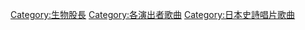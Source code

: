 [[Category:生物股長|Category:生物股長]]
[[Category:各演出者歌曲|Category:各演出者歌曲]]
[[Category:日本史詩唱片歌曲|Category:日本史詩唱片歌曲]]